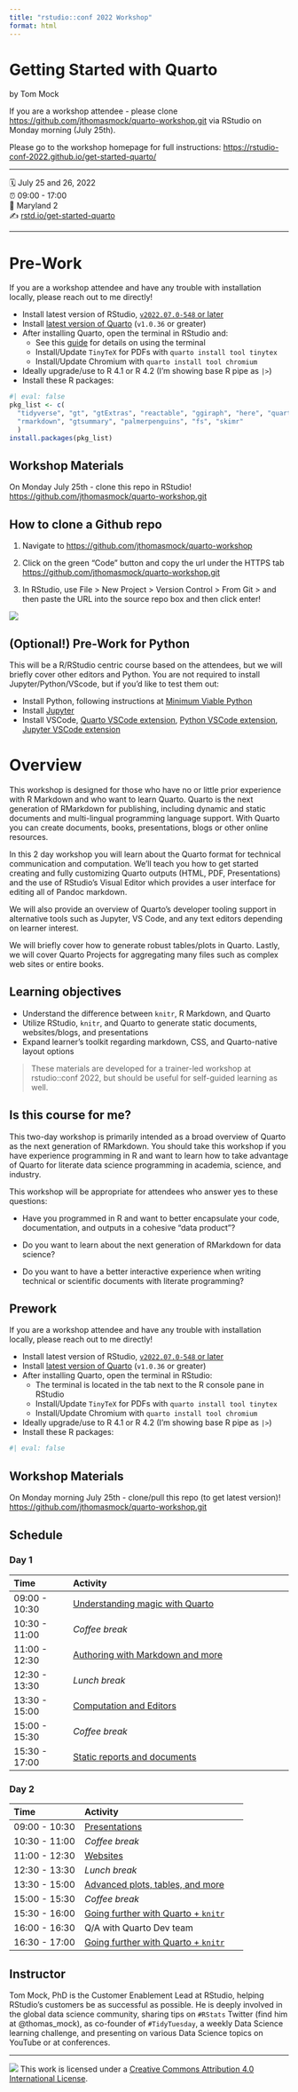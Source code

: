 ```yaml
---
title: "rstudio::conf 2022 Workshop"
format: html
---
```


# Getting Started with Quarto

by Tom Mock

:::{.callout-tip}
If you are a workshop attendee - please clone <https://github.com/jthomasmock/quarto-workshop.git> via RStudio on Monday morning (July 25th).
:::

Please go to the workshop homepage for full instructions: <https://rstudio-conf-2022.github.io/get-started-quarto/>

------------------------------------------------------------------------

🗓️ July 25 and 26, 2022\
⏰ 09:00 - 17:00\
🏨 Maryland 2  
✍️ [rstd.io/get-started-quarto](https://rstd.io/get-started-quarto)

------------------------------------------------------------------------

# Pre-Work

If you are a workshop attendee and have any trouble with installation locally, please reach out to me directly!

- Install latest version of RStudio, [`v2022.07.0-548` or later](https://www.rstudio.com/products/rstudio/download/#download)
- Install [latest version of Quarto](https://quarto.org/docs/get-started/) (`v1.0.36` or greater)
- After installing Quarto, open the terminal in RStudio and:
  - See this [guide](https://support.rstudio.com/hc/en-us/articles/115010737148-Using-the-RStudio-Terminal-in-the-RStudio-IDE) for details on using the terminal
  - Install/Update `TinyTeX` for PDFs with `quarto install tool tinytex`
  - Install/Update Chromium with `quarto install tool chromium`
- Ideally upgrade/use to R 4.1 or R 4.2 (I'm showing base R pipe as `|>`)
- Install these R packages:

```r
#| eval: false
pkg_list <- c(
  "tidyverse", "gt", "gtExtras", "reactable", "ggiraph", "here", "quarto",
  "rmarkdown", "gtsummary", "palmerpenguins", "fs", "skimr"
  )
install.packages(pkg_list)
```
:::{.callout-tip}

## Workshop Materials

On Monday July 25th - clone this repo in RStudio!
<https://github.com/jthomasmock/quarto-workshop.git>

:::

:::{.callout-caution collapse="true"}

## How to clone a Github repo

1. Navigate to <https://github.com/jthomasmock/quarto-workshop>

1. Click on the green "Code" button and copy the url under the HTTPS tab <https://github.com/jthomasmock/quarto-workshop.git>

1. In RStudio, use File > New Project > Version Control > From Git > and then paste the URL into the source repo box and then click enter!

![](materials/images/clone-repo.gif)

:::

:::{.callout-caution collapse="true"}
## (Optional!) Pre-Work for Python

This will be a R/RStudio centric course based on the attendees, but we will briefly cover other editors and Python. You are not required to install Jupyter/Python/VScode, but if you'd like to test them out:

- Install Python, following instructions at [Minimum Viable Python](https://solutions.rstudio.com/python/minimum-viable-python/installing-python/)
- Install [Jupyter](https://quarto.org/docs/computations/python.html#installation)
- Install VSCode, [Quarto VSCode extension](https://marketplace.visualstudio.com/items?itemName=quarto.quarto), [Python VSCode extension](https://marketplace.visualstudio.com/items?itemName=ms-python.python), [Jupyter VSCode extension](https://open-vsx.org/extension/ms-toolsai/jupyter)
:::

# Overview

This workshop is designed for those who have no or little prior
experience with R Markdown and who want to learn Quarto. Quarto is the
next generation of RMarkdown for publishing, including dynamic and
static documents and multi-lingual programming language support. With Quarto 
you can create documents, books, presentations, blogs or other
online resources. 

In this 2 day workshop you will learn about the Quarto
format for technical communication and computation. We'll teach you how
to get started creating and fully customizing Quarto outputs (HTML, PDF,
Presentations) and the use of RStudio's Visual Editor which provides a
user interface for editing all of Pandoc markdown. 

We will also provide
an overview of Quarto's developer tooling support in alternative tools
such as Jupyter, VS Code, and any text editors depending on learner interest. 

We will briefly cover how to generate robust tables/plots in Quarto. 
Lastly, we will cover Quarto Projects for aggregating many files such as 
complex web sites or entire books.

## Learning objectives

- Understand the difference between `knitr`, R Markdown, and Quarto
- Utilize RStudio, `knitr`, and Quarto to generate static documents, websites/blogs, and presentations
- Expand learner's toolkit regarding markdown, CSS, and Quarto-native layout options

> These materials are developed for a trainer-led workshop at rstudio::conf 2022, but should be useful for self-guided learning as well.

## Is this course for me?

This two-day workshop is primarily intended as a broad overview of
Quarto as the next generation of RMarkdown. You should take this
workshop if you have experience programming in R and want to learn how
to take advantage of Quarto for literate data science programming in
academia, science, and industry.

This workshop will be appropriate for attendees who answer yes to these
questions:

-   Have you programmed in R and want to better encapsulate your code,
    documentation, and outputs in a cohesive "data product"?

-   Do you want to learn about the next generation of RMarkdown for data
    science?

-   Do you want to have a better interactive experience when writing
    technical or scientific documents with literate programming?

## Prework

If you are a workshop attendee and have any trouble with installation locally, please reach out to me directly!

- Install latest version of RStudio, [`v2022.07.0-548` or later](https://www.rstudio.com/products/rstudio/download/#download)
- Install [latest version of Quarto](https://quarto.org/docs/get-started/) (`v1.0.36` or greater)
- After installing Quarto, open the terminal in RStudio:
  - The terminal is located in the tab next to the R console pane in RStudio
  - Install/Update `TinyTeX` for PDFs with `quarto install tool tinytex`
  - Install/Update Chromium with `quarto install tool chromium`
- Ideally upgrade/use to R 4.1 or R 4.2 (I'm showing base R pipe as `|>`)
- Install these R packages:

```r
#| eval: false
```

:::{.callout-tip}

## Workshop Materials

On Monday morning July 25th - clone/pull this repo (to get latest version)!
<https://github.com/jthomasmock/quarto-workshop.git>

:::

## Schedule

### Day 1

| Time          | Activity                                              |
|:--------------|:------------------------------------------------------|
| 09:00 - 10:30 | [Understanding magic with Quarto](materials/01-intro-quarto.html) |
| 10:30 - 11:00 | *Coffee break*                                        |
| 11:00 - 12:30 | [Authoring with Markdown and more](materials/02-authoring.html)  |
| 12:30 - 13:30 | *Lunch break*                                         |
| 13:30 - 15:00 | [Computation and Editors](materials/03-computation-editors.html)                                |
| 15:00 - 15:30 | *Coffee break*                                        |
| 15:30 - 17:00 | [Static reports and documents](materials/04-static-documents.html)                           |

### Day 2

| Time          | Activity                         |
|:--------------|:---------------------------------|
| 09:00 - 10:30 | [Presentations](materials/05-presentations.html)                     |
| 10:30 - 11:00 | *Coffee break*                   |
| 11:00 - 12:30 | [Websites](materials/06-websites.html)                          |
| 12:30 - 13:30 | *Lunch break*                    |
| 13:30 - 15:00 | [Advanced plots, tables, and more](materials/07-plots-tables.html)  |
| 15:00 - 15:30 | *Coffee break*                   |
| 15:30 - 16:00 | [Going further with Quarto + `knitr`](materials/08-advanced-knitr.html)  |
| 16:00 - 16:30 | Q/A with Quarto Dev team  |
| 16:30 - 17:00 | [Going further with Quarto + `knitr`](materials/08-advanced-knitr.html)  |

## Instructor

Tom Mock, PhD is the Customer Enablement Lead at RStudio, helping
RStudio's customers be as successful as possible. He is deeply involved
in the global data science community, sharing tips on `#RStats` Twitter
(find him at @thomas_mock), as co-founder of `#TidyTuesday`, a weekly
Data Science learning challenge, and presenting on various Data Science
topics on YouTube or at conferences.

------------------------------------------------------------------------

![](https://i.creativecommons.org/l/by/4.0/88x31.png) This work is
licensed under a [Creative Commons Attribution 4.0 International
License](https://creativecommons.org/licenses/by/4.0/).
